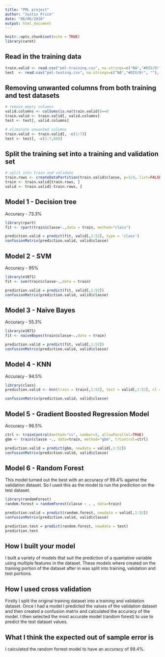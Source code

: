 ```yaml
---
title: "PML project"
author: "Justin Price"
date: "06/06/2020"
output: html_document
---
```


```r
knitr::opts_chunk$set(echo = TRUE)
library(caret)
```

## Read in the training data

```r
train.valid <- read.csv("pml-training.csv", na.strings=c("NA","#DIV/0!", ""), stringsAsFactors=TRUE)
test  <- read.csv("pml-testing.csv", na.strings=c("NA","#DIV/0!", ""), stringsAsFactors=TRUE)
```

## Removing unwanted columns from both training and test datasets

``` r
# remove empty columns
valid.columns <- colSums(is.na(train.valid))==0
train.valid <- train.valid[, valid.columns]
test <- test[, valid.columns]

# eliminate unwanted columns
train.valid <- train.valid[, -c(1:7)]
test <- test[, -c(1:7,60)]
```

## Split the training set into a training and validation set

```r
# split into train and validate 
train.rows <- createDataPartition(train.valid$classe, p=3/4, list=FALSE)
train <- train.valid[train.rows, ]
valid <- train.valid[-train.rows, ]  
```

## Model 1 - Decision tree

Accuracy - 73.3%

``` r
library(rpart)
fit <- rpart(train$classe~.,data = train, method="class")

prediction.valid = predict(fit, valid[,1:52], type = 'class')
confusionMatrix(prediction.valid, valid$classe)
```

## Model 2 - SVM 

Accuracy - 95%

```r
library(e1071)
fit <- svm(train$classe~.,data = train)

prediction.valid = predict(fit, valid[,1:52])
confusionMatrix(prediction.valid, valid$classe)
```

## Model 3 - Naive Bayes 

Accuracy - 55.3%

```r
library(e1071)
fit <- naiveBayes(train$classe~.,data = train)

prediction.valid = predict(fit, valid[,1:52])
confusionMatrix(prediction.valid, valid$classe)
```

## Model 4 - KNN

Accuracy - 94.5%

```r
library(class)
prediction.valid <- knn(train = train[,1:52], test = valid[,1:52], cl = train$classe, k = 3)

confusionMatrix(prediction.valid, valid$classe)
```

## Model 5 - Gradient Boosted Regression Model

Accuracy - 96.5%

```r
ctrl <- trainControl(method="cv", number=5, allowParallel=TRUE)
gbm <- train(classe ~., data=train, method="gbm", trControl=ctrl)

prediction.valid = predict(gbm, newdata = valid[,1:52])
confusionMatrix(prediction.valid, valid$classe)
```

## Model 6 - Random Forest

This model turned out the best with an accuracy of 99.4% against the validation dataset. So I used this as the model to run the prediction on the test dataset.

```r
library(randomForest)
random.forest = randomForest(classe ~ . , data=train)

prediction.valid = predict(random.forest, newdata = valid[,1:52])
confusionMatrix(prediction.valid, valid$classe)

prediction.test = predict(random.forest, newdata = test)
prediction.test
```

## How I built your model

I built a variety of models that suit the prediction of a quantative variable using multiple features in the dataset. These models where created on the training portion of the dataset after in was split into training, validation and test portions.

## How I used cross validation

Firstly I split the original training dataset into a training and validation dataset. Once I had a model I predicted the values of the validation dataset and then created a confusion matrix and calculated the accuracy of the model. I then selected the most accurate model (random forest) to use to predict the test dataset values. 

## What I think the expected out of sample error is

I calculated the random forrest model to have an accuracy of 99.4%.